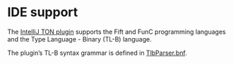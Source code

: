 
# IDE support

The [IntelliJ TON plugin](https://github.com/ton-blockchain/intellij-ton) supports the Fift and FunC programming languages and the Type Language - Binary (TL-B) language.

The plugin’s TL-B syntax grammar is defined in [TlbParser.bnf](https://github.com/ton-blockchain/intellij-ton/blob/main/modules/tlb/src/org/ton/intellij/tlb/parser/TlbParser.bnf).

<Feedback />
